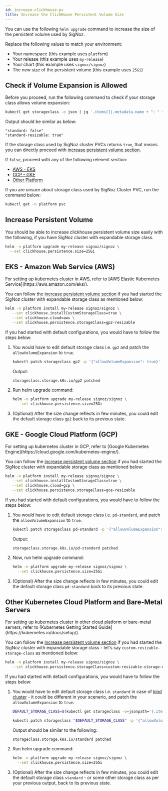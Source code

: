 ```yaml
---
id: increase-clickhouse-pv
title: Increase the ClickHouse Persistent Volume Size
---
```



<SigNozCloud />

You can use the following `helm upgrade` command to increase the size
of the persistent volume used by SigNoz.

Replace the following values to match your environment:

- Your namespace (this example uses `platform`)
- Your release (this example uses `my-release`)
- Your chart (this example uses `signoz/signoz`)
- The new size of the persistent volume (this example uses `25Gi`)

## Check if Volume Expansion is Allowed

Before you proceed, run the following command to check if
your storage class allows volume expansion:

```bash
kubectl get storageclass -o json | jq '.items[]|.metadata.name + ": " + (.allowVolumeExpansion|tostring)'
```

Output should be similar as below:
```
"standard: false"
"standard-resizable: true"
```

If the storage class used by SigNoz cluster PVCs returns `true`, that means
you can directly proceed with [increase persistent volume section](#increase-persisent-volume).

If `false`, proceed with any of the following relevent section:
- [AWS - EKS](#eks---amazon-web-service-aws)
- [GCP - GKE](#gke---google-cloud-platform-gcp)
- [Other Platform](#other-kubernetes-cloud-platform-and-bare-metal-servers)

<Admonition type="info">
If you are unsure about storage class used by SigNoz Cluster PVC,
run the command below:

```bash
kubectl get -n platform pvc
```
</Admonition>

## Increase Persistent Volume

You should be able to increase clickhouse persistent volume size easily with
the following, if you have SigNoz cluster with expandable storage class.

```bash
helm -n platform upgrade my-release signoz/signoz \
  --set clickhouse.persistence.size=25Gi
```

<UpgradeInfo/>

## EKS - Amazon Web Service (AWS)

<Admonition type="info">
For setting up kubernetes cluster in AWS, refer to
[AWS Elastic Kubernetes Service](https://aws.amazon.com/eks/).
</Admonition>

You can follow the [increase persistent volume section](#increase-persisent-volume)
if you had started the SigNoz cluster with expandable storage class as mentioned below:

```bash
helm -n platform install my-release signoz/signoz \
   --set clickhouse.installCustomStorageClass=true \
   --set clickhouse.cloud=aws \
   --set clickhouse.persistence.storageClass=gp2-resizable
```

If you had started with default configurations, you would have to follow the steps below:

1. You would have to edit default storage class i.e. `gp2`
and patch the `allowVolumeExpansion` to `true`.

    ```bash
    kubectl patch storageclass gp2 -p '{"allowVolumeExpansion": true}'
    ```

    Output:
    ```
    storageclass.storage.k8s.io/gp2 patched
    ```

2. Run helm upgrade command:

    ```bash
    helm -n platform upgrade my-release signoz/signoz \
      --set clickhouse.persistence.size=25Gi
    ```

3. (Optional) After the size change reflects in few minutes, you could edit
the default storage class `gp2` back to its previous state.

## GKE - Google Cloud Platform (GCP)

<Admonition type="info">
For setting up kubernetes cluster in GCP, refer to
[Google Kubernetes Engine](https://cloud.google.com/kubernetes-engine/).
</Admonition>

You can follow the [increase persistent volume section](#increase-persisent-volume)
if you had started the SigNoz cluster with expandable storage class as mentioned below:

```bash
helm -n platform install my-release signoz/signoz \
   --set clickhouse.installCustomStorageClass=true \
   --set clickhouse.cloud=gcp \
   --set clickhouse.persistence.storageClass=gce-resizable
```

If you had started with default configurations, you would have to follow the steps below:

1. You would have to edit default storage class i.e. `pd-standard`,
and patch the `allowVolumeExpansion` to `true`.

    ```bash
    kubectl patch storageclass pd-standard -p '{"allowVolumeExpansion": true}'
    ```

    Output:
    ```
    storageclass.storage.k8s.io/pd-standard patched
    ```

2. Now, run helm upgrade command:

    ```bash
    helm -n platform upgrade my-release signoz/signoz \
      --set clickhouse.persistence.size=25Gi
    ```

3. (Optional) After the size change reflects in few minutes, you could edit
the default storage class `pd-standard` back to its previous state.

## Other Kubernetes Cloud Platform and Bare-Metal Servers

<Admonition type="info">
For setting up kubernetes cluster in other cloud platform or bare-metal servers, refer
to [Kubernetes Getting Started Guide](https://kubernetes.io/docs/setup/).
</Admonition>

You can follow the [increase persistent volume section](#increase-persisent-volume)
if you had started the SigNoz cluster with expandable storage class - let's say
`custom-resizable-storage-class` as mentioned below:

```bash
helm -n platform install my-release signoz/signoz \
   --set clickhouse.persistence.storageClass=custom-resizable-storage-class
```

If you had started with default configurations, you would have to follow the steps below:

1. You would have to edit default storage class i.e. `standard` in case of [kind cluster](https://kind.sigs.k8s.io) - it could be different in your scenerio, and patch the `allowVolumeExpansion` to `true`.

    ```bash
    DEFAULT_STORAGE_CLASS=$(kubectl get storageclass -o=jsonpath='{.items[?(@.metadata.annotations.storageclass\.kubernetes\.io/is-default-class=="true")].metadata.name}')

    kubectl patch storageclass "$DEFAULT_STORAGE_CLASS" -p '{"allowVolumeExpansion": true}'
    ```

    Output should be similar to the following:
    ```
    storageclass.storage.k8s.io/standard patched
    ```

2. Run helm upgrade command:

    ```bash
    helm -n platform upgrade my-release signoz/signoz \
      --set clickhouse.persistence.size=25Gi
    ```

3. (Optional) After the size change reflects in few minutes, you could edit the default storage class `standard` - or some other storage class as per your previous output, back to its previous state.
